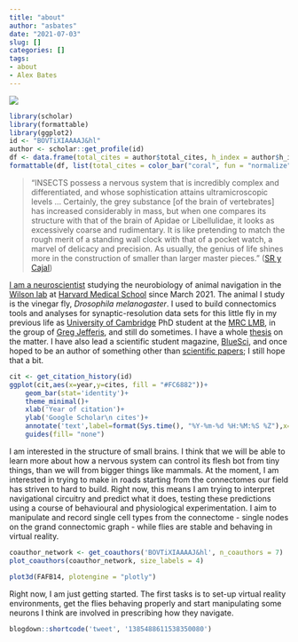 ```yaml
---
title: "about"
author: "asbates"
date: "2021-07-03"
slug: []
categories: []
tags:
- about
- Alex Bates
---
```


![](index_files/about.jpg)
```r
library(scholar)
library(formattable)
library(ggplot2)
id <- "BOVTiXIAAAAJ&hl"
author <- scholar::get_profile(id)
df <- data.frame(total_cites = author$total_cites, h_index = author$h_index, i10_index = author$i10_index)
formattable(df, list(total_cites = color_bar("coral", fun = "normalize"), h_index = color_bar("lightgreen", fun = "proportion"), i10_index = color_bar("lightblue", fun = "proportion")))
```

> "INSECTS possess a nervous system that is incredibly complex and differentiated, and whose sophistication attains ultramicroscopic levels ...
  Certainly, the grey substance [of the brain of vertebrates] has increased considerably in mass, but when one compares its structure with that of the brain of
  Apidae or Libellulidae, it looks as excessively coarse and rudimentary. It is like pretending to match the rough merit of a standing wall clock with that of a pocket watch,
  a marvel of delicacy and precision. As usually, the genius of life shines more in the construction of smaller than larger master pieces."
([SR y Cajal](https://www.britannica.com/biography/Santiago-Ramon-y-Cajal))

[I am a neuroscientist](https://scholar.google.com/citations?user=BOVTiXIAAAAJ&hl=en) studying the neurobiology of animal navigation in the [Wilson lab](https://wilson.hms.harvard.edu/) at [Harvard Medical School](https://hms.harvard.edu/) since March 2021. The animal I study is the vinegar fly, *Drosophila melanogaster*. I used to build connectomics tools and analyses for synaptic-resolution data sets for this little fly in my previous life as [University of Cambridge](https://www.cam.ac.uk/) PhD student at the [MRC LMB](https://www2.mrc-lmb.cam.ac.uk/), in the group of [Greg Jefferis](https://en.wikipedia.org/wiki/Gregory_Jefferis), and still do sometimes. I have a whole [thesis](https://t.co/TzCi2OPViD?amp=1) on the matter. I have also lead a scientific student magazine, [BlueSci](https://www.bluesci.co.uk/), and once hoped to be an author of something other than [scientific papers](https://scholar.google.com/citations?view_op=list_mandates&hl=en&user=BOVTiXIAAAAJ&tzom=240); I still hope that a bit.

```r
cit <- get_citation_history(id)
ggplot(cit,aes(x=year,y=cites, fill = "#FC6882"))+
    geom_bar(stat='identity')+
    theme_minimal()+
    xlab('Year of citation')+
    ylab('Google Scholar\n cites')+
    annotate('text',label=format(Sys.time(), "%Y-%m-%d %H:%M:%S %Z"),x=-Inf,y=Inf,vjust=1.5,hjust=-0.05,size=3,colour='gray') + 
    guides(fill= "none")
```

I am interested in the structure of small brains. I think that we will be able to learn more about how a nervous system can control its flesh bot from tiny things, than we will from bigger things like mammals. At the moment, I am interested in trying to make in roads starting from the connectomes our field has striven to hard to build. Right now, this means I am trying to interpret navigational circuitry and predict what it does, testing these predictions using a course of behavioural and physiological experimentation. I aim to manipulate and record single cell types from the connectome - single nodes on the grand connectomic graph - while flies are stable and behaving in virtual reality.

```r
coauthor_network <- get_coauthors('BOVTiXIAAAAJ&hl', n_coauthors = 7)
plot_coauthors(coauthor_network, size_labels = 4)
```

```r
plot3d(FAFB14, plotengine = "plotly")
```

Right now, I am just getting started. The first tasks is to set-up virtual reality environments, get the flies behaving properly and start manipulating some neurons I think are involved in prescribing how they navigate.

```r
blogdown::shortcode('tweet', '1385488611538350080')
```

